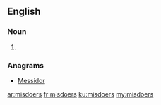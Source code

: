 ==English==

===Noun===
{{head|en}}

# {{plural of|misdoer}}

===Anagrams===
* [[Messidor#English|Messidor]]

[[ar:misdoers]]
[[fr:misdoers]]
[[ku:misdoers]]
[[my:misdoers]]